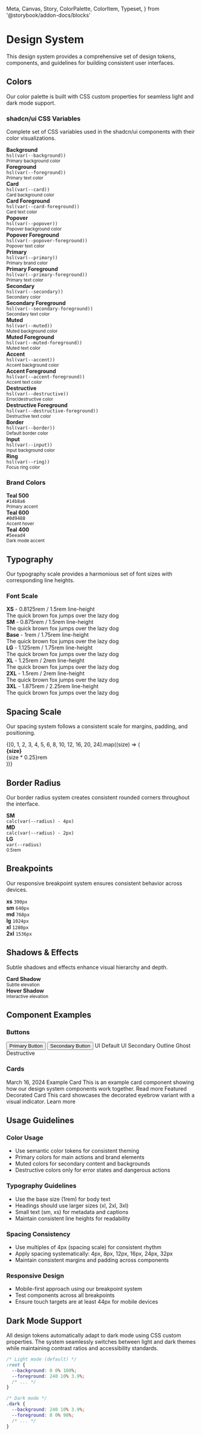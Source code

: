   Meta,
  Canvas,
  Story,
  ColorPalette,
  ColorItem,
  Typeset,
} from '@storybook/addon-docs/blocks'

<Meta title="Design System/Overview" />

# Design System

This design system provides a comprehensive set of design tokens, components, and guidelines for building consistent user interfaces.

## Colors

Our color palette is built with CSS custom properties for seamless light and dark mode support.

### shadcn/ui CSS Variables

Complete set of CSS variables used in the shadcn/ui components with their color visualizations.

<div
  style={{
    display: 'grid',
    gridTemplateColumns: 'repeat(auto-fit, minmax(250px, 1fr))',
    gap: '1rem',
    marginBottom: '2rem',
  }}
>
  <div
    style={{
      background: 'hsl(0 0% 100%)',
      padding: '1rem',
      border: '1px solid hsl(var(--border))',
      borderRadius: '0.5rem',
    }}
  >
    <div style={{ color: 'hsl(240 10% 3.9%)' }}>
      <strong>Background</strong>
      <br />
      <code>hsl(var(--background))</code>
      <br />
      <small>Primary background color</small>
    </div>
  </div>

<div
  style={{
    background: 'hsl(240 10% 3.9%)',
    padding: '1rem',
    border: '1px solid hsl(240 5.9% 90%)',
    borderRadius: '0.5rem',
  }}
>
  <div style={{ color: 'hsl(0 0% 100%)' }}>
    <strong>Foreground</strong>
    <br />
    <code>hsl(var(--foreground))</code>
    <br />
    <small>Primary text color</small>
  </div>
</div>

<div
  style={{
    background: 'hsl(0 0% 100%)',
    padding: '1rem',
    border: 'px solid hsl(var(--border))',
    borderRadius: '0.5rem',
  }}
>
  <div style={{ color: 'hsl(240 10% 3.9%)' }}>
    <strong>Card</strong>
    <br />
    <code>hsl(var(--card))</code>
    <br />
    <small>Card background color</small>
  </div>
</div>

<div
  style={{
    background: 'hsl(240 10% 3.9%)',
    padding: '1rem',
    border: '1px solid hsl(var(--border))',
    borderRadius: '0.5rem',
  }}
>
  <div style={{ color: 'hsl(0 0% 98%)' }}>
    <strong>Card Foreground</strong>
    <br />
    <code>hsl(var(--card-foreground))</code>
    <br />
    <small>Card text color</small>
  </div>
</div>

<div
  style={{
    background: 'hsl(0 0% 100%)',
    padding: '1rem',
    border: '1px solid hsl(240 5.9% 90%)',
    borderRadius: '0.5rem',
  }}
>
  <div style={{ color: 'hsl(240 10% 3.9%)' }}>
    <strong>Popover</strong>
    <br />
    <code>hsl(var(--popover))</code>
    <br />
    <small>Popover background color</small>
  </div>
</div>

<div
  style={{
    background: 'hsl(240 10% 3.9%)',
    padding: '1rem',
    border: '1px solid hsl(240 5.9% 90%)',
    borderRadius: '0.5rem',
  }}
>
  <div style={{ color: 'hsl(0 0% 100%)' }}>
    <strong>Popover Foreground</strong>
    <br />
    <code>hsl(var(--popover-foreground))</code>
    <br />
    <small>Popover text color</small>
  </div>
</div>

<div
  style={{
    background: 'hsl(240 5.9% 10%)',
    padding: '1rem',
    border: '1px solid hsl(var(--border))',
    borderRadius: '0.5rem',
  }}
>
  <div style={{ color: 'hsl(240 4.8% 95.9)' }}>
    <strong>Primary</strong>
    <br />
    <code>hsl(var(--primary))</code>
    <br />
    <small>Primary brand color</small>
  </div>
</div>

<div
  style={{
    background: 'hsl(0 0% 98%)',
    padding: '1rem',
    border: '1px solid hsl(240 5.9% 90%)',
    borderRadius: '0.5rem',
  }}
>
  <div style={{ color: 'hsl(240 5.9% 10%)' }}>
    <strong>Primary Foreground</strong>
    <br />
    <code>hsl(var(--primary-foreground))</code>
    <br />
    <small>Primary text color</small>
  </div>
</div>

<div
  style={{
    background: 'hsl(240 4.8% 95.9%)',
    padding: '1rem',
    border: '1px solid hsl(var(--border))',
    borderRadius: '0.5rem',
  }}
>
  <div style={{ color: 'hsl(240 5.9% 10%)' }}>
    <strong>Secondary</strong>
    <br />
    <code>hsl(var(--secondary))</code>
    <br />
    <small>Secondary color</small>
  </div>
</div>

<div
  style={{
    background: 'hsl(240 5.9% 10%)',
    padding: '1rem',
    border: '1px solid hsl(var(--border))',
    borderRadius: '0.5rem',
  }}
>
  <div style={{ color: 'hsl(240 4.8% 95.9%)' }}>
    <strong>Secondary Foreground</strong>
    <br />
    <code>hsl(var(--secondary-foreground))</code>
    <br />
    <small>Secondary text color</small>
  </div>
</div>

<div
  style={{
    background: 'hsl(240 4.8% 95.9%)',
    padding: '1rem',
    border: '1px solid hsl(240 5.9% 90%)',
    borderRadius: '0.5rem',
  }}
>
  <div style={{ color: 'hsl(240 3.8% 46.1%)' }}>
    <strong>Muted</strong>
    <br />
    <code>hsl(var(--muted))</code>
    <br />
    <small>Muted background color</small>
  </div>
</div>

<div
  style={{
    background: 'hsl(240 3.8% 46.1%)',
    padding: '1rem',
    border: '1px solid hsl(240 5.9% 90%)',
    borderRadius: '0.5rem',
  }}
>
  <div style={{ color: 'hsl(240 4.8% 95.9%)' }}>
    <strong>Muted Foreground</strong>
    <br />
    <code>hsl(var(--muted-foreground))</code>
    <br />
    <small>Muted text color</small>
  </div>
</div>

<div
  style={{
    background: 'hsl(240 4.8% 95.9)',
    padding: '1rem',
    border: '1px solid hsl(var(--border))',
    borderRadius: '0.5rem',
  }}
>
  <div style={{ color: 'hsl(240 5.9% 10%)' }}>
    <strong>Accent</strong>
    <br />
    <code>hsl(var(--accent))</code>
    <br />
    <small>Accent background color</small>
  </div>
</div>

<div
  style={{
    background: 'hsl(240 5.9% 10%)',
    padding: '1rem',
    border: '1px solid hsl(var(--border))',
    borderRadius: '0.5rem',
  }}
>
  <div style={{ color: 'hsl(240 4.8% 95.9)' }}>
    <strong>Accent Foreground</strong>
    <br />
    <code>hsl(var(--accent-foreground))</code>
    <br />
    <small>Accent text color</small>
  </div>
</div>

<div
  style={{
    background: 'hsl(0 84.2% 60.2%)',
    padding: '1rem',
    border: '1px solid hsl(var(--border))',
    borderRadius: '0.5rem',
  }}
>
  <div style={{ color: 'hsl(0 0% 98%)' }}>
    <strong>Destructive</strong>
    <br />
    <code>hsl(var(--destructive))</code>
    <br />
    <small>Error/destructive color</small>
  </div>
</div>

<div
  style={{
    background: 'hsl(0 0% 98%)',
    padding: '1rem',
    border: '1px solid hsl(240 5.9% 90%)',
    borderRadius: '0.5rem',
  }}
>
  <div style={{ color: 'hsl(0 84.2% 60.2%)' }}>
    <strong>Destructive Foreground</strong>
    <br />
    <code>hsl(var(--destructive-foreground))</code>
    <br />
    <small>Destructive text color</small>
  </div>
</div>

<div
  style={{
    background: 'hsl(240 5.9% 90%)',
    padding: '1rem',
    borderRadius: '0.5rem',
  }}
>
  <div style={{ color: 'hsl(240 5.9% 10%)' }}>
    <strong>Border</strong>
    <br />
    <code>hsl(var(--border))</code>
    <br />
    <small>Default border color</small>
  </div>
</div>

<div
  style={{
    background: 'hsl(240 5.9% 90%)',
    padding: '1rem',
    borderRadius: '0.5rem',
  }}
>
  <div style={{ color: 'hsl(240 10% 3.9%)' }}>
    <strong>Input</strong>
    <br />
    <code>hsl(var(--input))</code>
    <br />
    <small>Input background color</small>
  </div>
</div>

  <div
    style={{
      background: 'hsl(240 10% 3.9%)',
      padding: '1rem',
      borderRadius: '0.5rem',
    }}
  >
    <div style={{ color: 'white' }}>
      <strong>Ring</strong>
      <br />
      <code>hsl(var(--ring))</code>
      <br />
      <small>Focus ring color</small>
    </div>
  </div>
</div>

### Brand Colors

<div
  style={{
    display: 'grid',
    gridTemplateColumns: 'repeat(auto-fit, minmax(150px, 1fr))',
    gap: '1rem',
    marginBottom: '2rem',
  }}
>
  <div
    style={{ background: '#14b8a6', padding: '1rem', borderRadius: '0.5rem' }}
  >
    <div style={{ color: 'white' }}>
      <strong>Teal 500</strong>
      <br />
      <code>#14b8a6</code>
      <br />
      <small>Primary accent</small>
    </div>
  </div>

<div style={{ background: '#0d9488', padding: '1rem', borderRadius: '0.5rem' }}>
  <div style={{ color: 'white' }}>
    <strong>Teal 600</strong>
    <br />
    <code>#0d9488</code>
    <br />
    <small>Accent hover</small>
  </div>
</div>

  <div
    style={{ background: '#5eead4', padding: '1rem', borderRadius: '0.5rem' }}
  >
    <div style={{ color: '#0f172a' }}>
      <strong>Teal 400</strong>
      <br />
      <code>#5eead4</code>
      <br />
      <small>Dark mode accent</small>
    </div>
  </div>
</div>

## Typography

Our typography scale provides a harmonious set of font sizes with corresponding line heights.

### Font Scale

<div style={{ marginBottom: '2rem' }}>
  <div
    style={{
      fontSize: '0.8125rem',
      lineHeight: '1.5rem',
      marginBottom: '1rem',
      padding: '0.5rem',
      background: 'hsl(var(--muted))',
      borderRadius: '0.25rem',
    }}
  >
    <strong>XS</strong> - 0.8125rem / 1.5rem line-height
    <br />
    <span>The quick brown fox jumps over the lazy dog</span>
  </div>

<div
  style={{
    fontSize: '0.875rem',
    lineHeight: '1.5rem',
    marginBottom: '1rem',
    padding: '0.5rem',
    background: 'hsl(var(--muted))',
    borderRadius: '0.25rem',
  }}
>
  <strong>SM</strong> - 0.875rem / 1.5rem line-height
  <br />
  <span>The quick brown fox jumps over the lazy dog</span>
</div>

<div
  style={{
    fontSize: '1rem',
    lineHeight: '1.75rem',
    marginBottom: '1rem',
    padding: '0.5rem',
    background: 'hsl(var(--muted))',
    borderRadius: '0.25rem',
  }}
>
  <strong>Base</strong> - 1rem / 1.75rem line-height
  <br />
  <span>The quick brown fox jumps over the lazy dog</span>
</div>

<div
  style={{
    fontSize: '1.125rem',
    lineHeight: '1.75rem',
    marginBottom: '1rem',
    padding: '0.5rem',
    background: 'hsl(var(--muted))',
    borderRadius: '0.25rem',
  }}
>
  <strong>LG</strong> - 1.125rem / 1.75rem line-height
  <br />
  <span>The quick brown fox jumps over the lazy dog</span>
</div>

<div
  style={{
    fontSize: '1.25rem',
    lineHeight: '2rem',
    marginBottom: '1rem',
    padding: '0.5rem',
    background: 'hsl(var(--muted))',
    borderRadius: '0.25rem',
  }}
>
  <strong>XL</strong> - 1.25rem / 2rem line-height
  <br />
  <span>The quick brown fox jumps over the lazy dog</span>
</div>

<div
  style={{
    fontSize: '1.5rem',
    lineHeight: '2rem',
    marginBottom: '1rem',
    padding: '0.5rem',
    background: 'hsl(var(--muted))',
    borderRadius: '0.25rem',
  }}
>
  <strong>2XL</strong> - 1.5rem / 2rem line-height
  <br />
  <span>The quick brown fox jumps over the lazy dog</span>
</div>

  <div
    style={{
      fontSize: '1.875rem',
      lineHeight: '2.25rem',
      marginBottom: '1rem',
      padding: '0.5rem',
      background: 'hsl(var(--muted))',
      borderRadius: '0.25rem',
    }}
  >
    <strong>3XL</strong> - 1.875rem / 2.25rem line-height
    <br />
    <span>The quick brown fox jumps over the lazy dog</span>
  </div>
</div>

## Spacing Scale

Our spacing system follows a consistent scale for margins, padding, and positioning.

<div
  style={{
    display: 'grid',
    gridTemplateColumns: 'repeat(auto-fill, minmax(120px, 1fr))',
    gap: '1rem',
    marginBottom: '2rem',
  }}
>
  {[0, 1, 2, 3, 4, 5, 6, 8, 10, 12, 16, 20, 24].map((size) => (
    <div key={size} style={{ textAlign: 'center' }}>
      <div
        style={{
          height: `${size * 0.25}rem`,
          backgroundColor: '#14b8a6',
          marginBottom: '0.5rem',
          borderRadius: '0.125rem',
        }}
      />
      <div
        style={{ fontSize: '0.875rem', color: 'hsl(var(--muted-foreground))' }}
      >
        <strong>{size}</strong>
        <br />
        {size * 0.25}rem
      </div>
    </div>
  ))}
</div>

## Border Radius

Our border radius system creates consistent rounded corners throughout the interface.

<div
  style={{
    display: 'grid',
    gridTemplateColumns: 'repeat(auto-fit, minmax(150px, 1fr))',
    gap: '1rem',
    marginBottom: '2rem',
  }}
>
  <div style={{ textAlign: 'center' }}>
    <div
      style={{
        width: '60px',
        height: '60px',
        backgroundColor: '#14b8a6',
        borderRadius: 'calc(var(--radius) - 4px)',
        margin: '0 auto 0.5rem',
      }}
    />
    <div>
      <strong>SM</strong>
      <br />
      <code>calc(var(--radius) - 4px)</code>
    </div>
  </div>

<div style={{ textAlign: 'center' }}>
  <div
    style={{
      width: '60px',
      height: '60px',
      backgroundColor: '#14b8a6',
      borderRadius: 'calc(var(--radius) - 2px)',
      margin: '0 auto 0.5rem',
    }}
  />
  <div>
    <strong>MD</strong>
    <br />
    <code>calc(var(--radius) - 2px)</code>
  </div>
</div>

  <div style={{ textAlign: 'center' }}>
    <div
      style={{
        width: '60px',
        height: '60px',
        backgroundColor: '#14b8a6',
        borderRadius: 'var(--radius)',
        margin: '0 auto 0.5rem',
      }}
    />
    <div>
      <strong>LG</strong>
      <br />
      <code>var(--radius)</code>
      <br />
      <small>0.5rem</small>
    </div>
  </div>
</div>

## Breakpoints

Our responsive breakpoint system ensures consistent behavior across devices.

<div
  style={{
    display: 'grid',
    gridTemplateColumns: '1fr',
    gap: '0.5rem',
    marginBottom: '2rem',
  }}
>
  <div
    style={{
      padding: '1rem',
      background: 'hsl(var(--muted))',
      borderRadius: '0.25rem',
      display: 'flex',
      justifyContent: 'space-between',
    }}
  >
    <strong>xs</strong>
    <code>390px</code>
  </div>
  <div
    style={{
      padding: '1rem',
      background: 'hsl(var(--muted))',
      borderRadius: '0.25rem',
      display: 'flex',
      justifyContent: 'space-between',
    }}
  >
    <strong>sm</strong>
    <code>640px</code>
  </div>
  <div
    style={{
      padding: '1rem',
      background: 'hsl(var(--muted))',
      borderRadius: '0.25rem',
      display: 'flex',
      justifyContent: 'space-between',
    }}
  >
    <strong>md</strong>
    <code>768px</code>
  </div>
  <div
    style={{
      padding: '1rem',
      background: 'hsl(var(--muted))',
      borderRadius: '0.25rem',
      display: 'flex',
      justifyContent: 'space-between',
    }}
  >
    <strong>lg</strong>
    <code>1024px</code>
  </div>
  <div
    style={{
      padding: '1rem',
      background: 'hsl(var(--muted))',
      borderRadius: '0.25rem',
      display: 'flex',
      justifyContent: 'space-between',
    }}
  >
    <strong>xl</strong>
    <code>1280px</code>
  </div>
  <div
    style={{
      padding: '1rem',
      background: 'hsl(var(--muted))',
      borderRadius: '0.25rem',
      display: 'flex',
      justifyContent: 'space-between',
    }}
  >
    <strong>2xl</strong>
    <code>1536px</code>
  </div>
</div>

## Shadows & Effects

Subtle shadows and effects enhance visual hierarchy and depth.

<div
  style={{
    display: 'grid',
    gridTemplateColumns: 'repeat(auto-fit, minmax(200px, 1fr))',
    gap: '1rem',
    marginBottom: '2rem',
  }}
>
  <div
    style={{
      padding: '1.5rem',
      background: 'hsl(var(--card))',
      borderRadius: '0.5rem',
      boxShadow:
        '0 1px 3px 0 rgba(0, 0, 0, 0.1), 0 1px 2px 0 rgba(0, 0, 0, 0.06)',
      textAlign: 'center',
    }}
  >
    <strong>Card Shadow</strong>
    <br />
    <small>Subtle elevation</small>
  </div>

  <div
    style={{
      padding: '1.5rem',
      background: 'hsl(var(--card))',
      borderRadius: '0.5rem',
      boxShadow:
        '0 10px 15px -3px rgba(0, 0, 0, 0.1), 0 4px 6px -2px rgba(0, 0, 0, 0.05)',
      textAlign: 'center',
    }}
  >
    <strong>Hover Shadow</strong>
    <br />
    <small>Interactive elevation</small>
  </div>
</div>

## Component Examples

### Buttons

<div
  style={{
    display: 'flex',
    gap: '1rem',
    marginBottom: '2rem',
    flexWrap: 'wrap',
  }}
>
  <Button variant="primary">Primary Button</Button>
  <Button variant="secondary">Secondary Button</Button>
  <UIButton variant="default">UI Default</UIButton>
  <UIButton variant="secondary">UI Secondary</UIButton>
  <UIButton variant="outline">Outline</UIButton>
  <UIButton variant="ghost">Ghost</UIButton>
  <UIButton variant="destructive">Destructive</UIButton>
</div>

### Cards

<div
  style={{
    display: 'grid',
    gridTemplateColumns: 'repeat(auto-fit, minmax(300px, 1fr))',
    gap: '1.5rem',
    marginBottom: '2rem',
  }}
>
  <Card className="p-6">
    <CardEyebrow>March 16, 2024</CardEyebrow>
    <CardTitle>Example Card</CardTitle>
    <CardDescription>
      This is an example card component showing how our design system components
      work together.
    </CardDescription>
    <CardCta>Read more</CardCta>
  </Card>

  <Card className="p-6">
    <CardEyebrow decorate>Featured</CardEyebrow>
    <CardTitle>Decorated Card</CardTitle>
    <CardDescription>
      This card showcases the decorated eyebrow variant with a visual indicator.
    </CardDescription>
    <CardCta>Learn more</CardCta>
  </Card>
</div>

## Usage Guidelines

### Color Usage

- Use semantic color tokens for consistent theming
- Primary colors for main actions and brand elements
- Muted colors for secondary content and backgrounds
- Destructive colors only for error states and dangerous actions

### Typography Guidelines

- Use the base size (1rem) for body text
- Headings should use larger sizes (xl, 2xl, 3xl)
- Small text (sm, xs) for metadata and captions
- Maintain consistent line heights for readability

### Spacing Consistency

- Use multiples of 4px (spacing scale) for consistent rhythm
- Apply spacing systematically: 4px, 8px, 12px, 16px, 24px, 32px
- Maintain consistent margins and padding across components

### Responsive Design

- Mobile-first approach using our breakpoint system
- Test components across all breakpoints
- Ensure touch targets are at least 44px for mobile devices

## Dark Mode Support

All design tokens automatically adapt to dark mode using CSS custom properties. The system seamlessly switches between light and dark themes while maintaining contrast ratios and accessibility standards.

```css
/* Light mode (default) */
:root {
  --background: 0 0% 100%;
  --foreground: 240 10% 3.9%;
  /* ... */
}

/* Dark mode */
.dark {
  --background: 240 10% 3.9%;
  --foreground: 0 0% 98%;
  /* ... */
}
```
